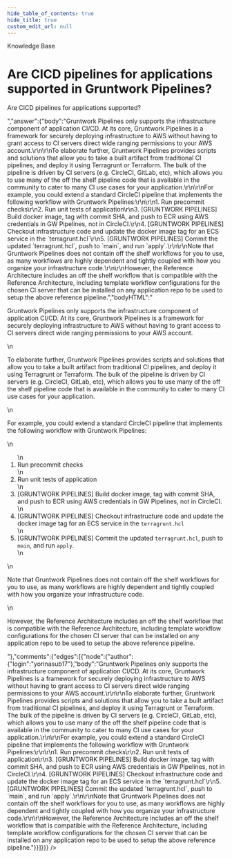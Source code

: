 ```yaml
---
hide_table_of_contents: true
hide_title: true
custom_edit_url: null
---
```



<CenterLayout>
<span class="title">Knowledge Base</span>
<h1>Are CICD pipelines for applications supported in Gruntwork Pipelines?</h1>
<GitHub json={{"id":"D_kwDOF8slf84AOSoj","number":103,"author":{"login":"marijakstrazdas"},"title":"Are CICD pipelines for applications supported in Gruntwork Pipelines?","body":"Are CICD pipelines for applications supported?","bodyHTML":"<p dir=\"auto\">Are CICD pipelines for applications supported?</p>","answer":{"body":"Gruntwork Pipelines only supports the infrastructure component of application CI/CD. At its core, Gruntwork Pipelines is a framework for securely deploying infrastructure to AWS without having to grant access to CI servers direct wide ranging permissions to your AWS account.\r\n\r\nTo elaborate further, Gruntwork Pipelines provides scripts and solutions that allow you to take a built artifact from traditional CI pipelines, and deploy it using Terragrunt or Terraform. The bulk of the pipeline is driven by CI servers (e.g. CircleCI, GitLab, etc), which allows you to use many of the off the shelf pipeline code that is available in the community to cater to many CI use cases for your application.\r\n\r\nFor example, you could extend a standard CircleCI pipeline that implements the following workflow with Gruntwork Pipelines:\r\n\r\n1. Run precommit checks\r\n2. Run unit tests of application\r\n3. [GRUNTWORK PIPELINES] Build docker image, tag with commit SHA, and push to ECR using AWS credentials in GW Pipelines, not in CircleCI.\r\n4. [GRUNTWORK PIPELINES] Checkout infrastructure code and update the docker image tag for an ECS service in the `terragrunt.hcl`\r\n5. [GRUNTWORK PIPELINES] Commit the updated `terragrunt.hcl`, push to `main`, and run `apply`.\r\n\r\nNote that Gruntwork Pipelines does not contain off the shelf workflows for you to use, as many workflows are highly dependent and tightly coupled with how you organize your infrastructure code.\r\n\r\nHowever, the Reference Architecture includes an off the shelf workflow that is compatible with the Reference Architecture, including template workflow configurations for the chosen CI server that can be installed on any application repo to be used to setup the above reference pipeline.","bodyHTML":"<p dir=\"auto\">Gruntwork Pipelines only supports the infrastructure component of application CI/CD. At its core, Gruntwork Pipelines is a framework for securely deploying infrastructure to AWS without having to grant access to CI servers direct wide ranging permissions to your AWS account.</p>\n<p dir=\"auto\">To elaborate further, Gruntwork Pipelines provides scripts and solutions that allow you to take a built artifact from traditional CI pipelines, and deploy it using Terragrunt or Terraform. The bulk of the pipeline is driven by CI servers (e.g. CircleCI, GitLab, etc), which allows you to use many of the off the shelf pipeline code that is available in the community to cater to many CI use cases for your application.</p>\n<p dir=\"auto\">For example, you could extend a standard CircleCI pipeline that implements the following workflow with Gruntwork Pipelines:</p>\n<ol dir=\"auto\">\n<li>Run precommit checks</li>\n<li>Run unit tests of application</li>\n<li>[GRUNTWORK PIPELINES] Build docker image, tag with commit SHA, and push to ECR using AWS credentials in GW Pipelines, not in CircleCI.</li>\n<li>[GRUNTWORK PIPELINES] Checkout infrastructure code and update the docker image tag for an ECS service in the <code class=\"notranslate\">terragrunt.hcl</code></li>\n<li>[GRUNTWORK PIPELINES] Commit the updated <code class=\"notranslate\">terragrunt.hcl</code>, push to <code class=\"notranslate\">main</code>, and run <code class=\"notranslate\">apply</code>.</li>\n</ol>\n<p dir=\"auto\">Note that Gruntwork Pipelines does not contain off the shelf workflows for you to use, as many workflows are highly dependent and tightly coupled with how you organize your infrastructure code.</p>\n<p dir=\"auto\">However, the Reference Architecture includes an off the shelf workflow that is compatible with the Reference Architecture, including template workflow configurations for the chosen CI server that can be installed on any application repo to be used to setup the above reference pipeline.</p>"},"comments":{"edges":[{"node":{"author":{"login":"yorinasub17"},"body":"Gruntwork Pipelines only supports the infrastructure component of application CI/CD. At its core, Gruntwork Pipelines is a framework for securely deploying infrastructure to AWS without having to grant access to CI servers direct wide ranging permissions to your AWS account.\r\n\r\nTo elaborate further, Gruntwork Pipelines provides scripts and solutions that allow you to take a built artifact from traditional CI pipelines, and deploy it using Terragrunt or Terraform. The bulk of the pipeline is driven by CI servers (e.g. CircleCI, GitLab, etc), which allows you to use many of the off the shelf pipeline code that is available in the community to cater to many CI use cases for your application.\r\n\r\nFor example, you could extend a standard CircleCI pipeline that implements the following workflow with Gruntwork Pipelines:\r\n\r\n1. Run precommit checks\r\n2. Run unit tests of application\r\n3. [GRUNTWORK PIPELINES] Build docker image, tag with commit SHA, and push to ECR using AWS credentials in GW Pipelines, not in CircleCI.\r\n4. [GRUNTWORK PIPELINES] Checkout infrastructure code and update the docker image tag for an ECS service in the `terragrunt.hcl`\r\n5. [GRUNTWORK PIPELINES] Commit the updated `terragrunt.hcl`, push to `main`, and run `apply`.\r\n\r\nNote that Gruntwork Pipelines does not contain off the shelf workflows for you to use, as many workflows are highly dependent and tightly coupled with how you organize your infrastructure code.\r\n\r\nHowever, the Reference Architecture includes an off the shelf workflow that is compatible with the Reference Architecture, including template workflow configurations for the chosen CI server that can be installed on any application repo to be used to setup the above reference pipeline."}}]}}} />

</CenterLayout>
  

<!-- ##DOCS-SOURCER-START
{
  "sourcePlugin": "github-discussions",
  "hash": "bd59f4546b0155d0e24d35c85d612e8b"
}
##DOCS-SOURCER-END -->
